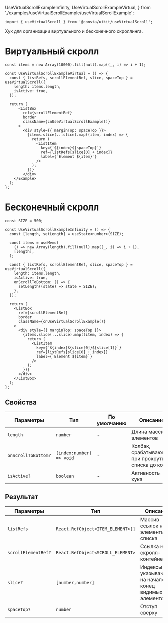   UseVirtualScrollExampleInfinity,
  UseVirtualScrollExampleVirtual,
} from './examples/useVirtualScrollExample/useVirtualScrollExample';

```tsx
import { useVirtualScroll } from '@consta/uikit/useVirtualScroll';
```

Хук для организации виртуального и бесконечного скроллинга.

# Виртуальный скролл

```tsx
const items = new Array(10000).fill(null).map((_, i) => i + 1);

const UseVirtualScrollExampleVirtual = () => {
  const { listRefs, scrollElementRef, slice, spaceTop } = useVirtualScroll({
    length: items.length,
    isActive: true,
  });

  return (
      <ListBox
        ref={scrollElementRef}
        border
        className={cnUseVirtualScrollExample()}
      >
        <div style={{ marginTop: spaceTop }}>
          {items.slice(...slice).map((item, index) => {
            return (
              <ListItem
                key={`${index}${spaceTop}`}
                ref={listRefs[slice[0] + index]}
                label={`Element ${item}`}
              />
            );
          })}
        </div>
    </Example>
  );
};
```

<UseVirtualScrollExampleVirtual />

# Бесконечный скролл

```tsx
const SIZE = 500;

const UseVirtualScrollExampleInfinity = () => {
  const [length, setLength] = useState<number>(SIZE);

  const items = useMemo(
    () => new Array(length).fill(null).map((_, i) => i + 1),
    [length],
  );

  const { listRefs, scrollElementRef, slice, spaceTop } = useVirtualScroll({
    length: items.length,
    isActive: true,
    onScrollToBottom: () => {
      setLength((state) => state + SIZE);
    },
  });

  return (
    <ListBox
      ref={scrollElementRef}
      border
      className={cnUseVirtualScrollExample()}
    >
      <div style={{ marginTop: spaceTop }}>
        {items.slice(...slice).map((item, index) => {
          return (
            <ListItem
              key={`${index}${slice[0]}${slice[1]}`}
              ref={listRefs[slice[0] + index]}
              label={`Element ${item}`}
            />
          );
        })}
      </div>
    </ListBox>
  );
};
```

<UseVirtualScrollExampleInfinity />

## Свойства

| Параметры           | Тип                      | По умолчанию | Описание                                            |
| ------------------- | ------------------------ | ------------ | --------------------------------------------------- |
| `length`            | `number`                 | -            | Длина массива элементов                             |
| `onScrollToBottom?` | `(index:number) => void` | -            | Колбэк, срабатывающий при прокрутке списка до конца |
| `isActive?`         | `boolean`                | -            | Активность хука                                     |

## Результат

| Параметры           | Тип                               | Описание                                                |
| ------------------- | --------------------------------- | ------------------------------------------------------- |
| `listRefs`          | `React.RefObject<ITEM_ELEMENT>[]` | Массив ссылок на элементы списка                        |
| `scrollElementRef?` | `React.RefObject<SCROLL_ELEMENT>` | Ссылка на скролл-контейнер                              |
| `slice?`            | `[number,number]`                 | Индексы указывающие на начало и конец видимых элементов |
| `spaceTop?`         | `number`                          | Отступ сверху                                           |
